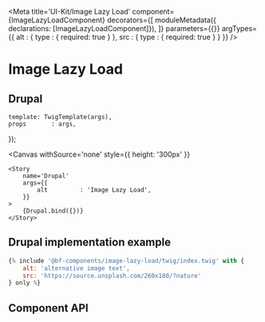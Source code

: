 
<Meta
    title='UI-Kit/Image Lazy Load'
    component={ImageLazyLoadComponent}
    decorators={[
        moduleMetadata({ declarations: [ImageLazyLoadComponent]}),
    ]}
    parameters={{}}
    argTypes={{
        alt : {
            type : { required: true }
        },
        src : {
            type : { required: true }
        }
    }}
/>

# Image Lazy Load

## Drupal

    template: TwigTemplate(args),
    props       : args,
});

<Canvas withSource='none'
        style={{ height: '300px' }}
>
    <Story
        name='Drupal'
        args={{
            alt         : 'Image Lazy Load',
        }}
    >
        {Drupal.bind({})}
    </Story>
</Canvas>


## Drupal implementation example

```jsx
{% include '@bf-components/image-lazy-load/twig/index.twig' with {
    alt: 'alternative image text',
    src: 'https://source.unsplash.com/260x180/?nature'
} only %}
```

## Component API

<ArgsTable of={ImageLazyLoadComponent} />